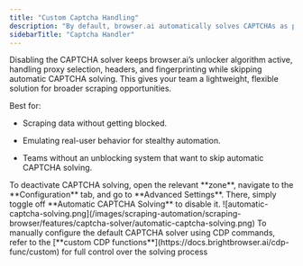 ```yaml
---
title: "Custom Captcha Handling"
description: "By default, browser.ai automatically solves CAPTCHAs as part of its proxy unblocking system, ensuring seamless requests."
sidebarTitle: "Captcha Handler"
---
```


Disabling the CAPTCHA solver keeps browser.ai’s unlocker algorithm active, handling proxy selection, headers, and fingerprinting while skipping automatic CAPTCHA solving. This gives your team a lightweight, flexible solution for broader scraping opportunities.

Best for:

* Scraping data without getting blocked.

* Emulating real-user behavior for stealthy automation.

* Teams without an unblocking system that want to skip automatic CAPTCHA solving.

<Accordion title="How to start?">
  To deactivate CAPTCHA solving, open the relevant **zone**, navigate to the **Configuration** tab, and go to **Advanced Settings**. There, simply toggle off **Automatic CAPTCHA Solving** to disable it.

  <Frame>
    ![automatic-captcha-solving.png](/images/scraping-automation/scraping-browser/features/captcha-solver/automatic-captcha-solving.png)
  </Frame>
</Accordion>

<Note>
  To manually configure the default CAPTCHA solver using CDP commands, refer to the [**custom CDP functions**](https://docs.brightbrowser.ai/cdp-func/custom) for full control over the solving process
</Note>
